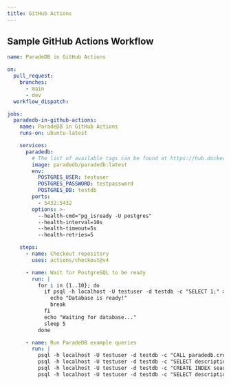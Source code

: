 ```yaml
---
title: GitHub Actions
---
```


## Sample GitHub Actions Workflow

```yaml
name: ParadeDB in GitHub Actions

on:
  pull_request:
    branches:
      - main
      - dev
  workflow_dispatch:

jobs:
  paradedb-in-github-actions:
    name: ParadeDB in GitHub Actions
    runs-on: ubuntu-latest

    services:
      paradedb:
        # The list of available tags can be found at https://hub.docker.com/r/paradedb/paradedb/tags
        image: paradedb/paradedb:latest
        env:
          POSTGRES_USER: testuser
          POSTGRES_PASSWORD: testpassword
          POSTGRES_DB: testdb
        ports:
          - 5432:5432
        options: >-
          --health-cmd="pg_isready -U postgres"
          --health-interval=10s
          --health-timeout=5s
          --health-retries=5

    steps:
      - name: Checkout repository
        uses: actions/checkout@v4

      - name: Wait for PostgreSQL to be ready
        run: |
          for i in {1..10}; do
            if psql -h localhost -U testuser -d testdb -c "SELECT 1;" > /dev/null 2>&1; then
              echo "Database is ready!"
              break
            fi
            echo "Waiting for database..."
            sleep 5
          done

      - name: Run ParadeDB example queries
        run: |
          psql -h localhost -U testuser -d testdb -c "CALL paradedb.create_bm25_test_table(schema_name => 'public', table_name => 'mock_items');"
          psql -h localhost -U testuser -d testdb -c "SELECT description, rating, category FROM mock_items LIMIT 3;"
          psql -h localhost -U testuser -d testdb -c "CREATE INDEX search_idx ON mock_items USING bm25 (id, description, category, rating, in_stock, created_at, metadata, weight_range) WITH (key_field='id');"
          psql -h localhost -U testuser -d testdb -c "SELECT description, rating, category FROM mock_items WHERE description @@@ 'shoes' OR category @@@ 'footwear' AND rating @@@ '>2' ORDER BY description LIMIT 5;"
```
